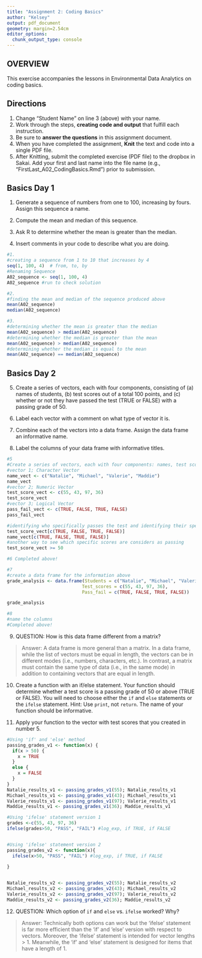 ```yaml
---
title: "Assignment 2: Coding Basics"
author: "Kelsey"
output: pdf_document
geometry: margin=2.54cm
editor_options: 
  chunk_output_type: console
---
```


## OVERVIEW

This exercise accompanies the lessons in Environmental Data Analytics on coding basics. 

## Directions
1. Change "Student Name" on line 3 (above) with your name.
2. Work through the steps, **creating code and output** that fulfill each instruction.
3. Be sure to **answer the questions** in this assignment document.
4. When you have completed the assignment, **Knit** the text and code into a single PDF file.
5. After Knitting, submit the completed exercise (PDF file) to the dropbox in Sakai. Add your first and last name into the file name (e.g., "FirstLast_A02_CodingBasics.Rmd") prior to submission.



## Basics Day 1

1. Generate a sequence of numbers from one to 100, increasing by fours. Assign this sequence a name. 

2. Compute the mean and median of this sequence. 

3. Ask R to determine whether the mean is greater than the median. 

4. Insert comments in your code to describe what you are doing.

```r
#1. 
#creating a sequence from 1 to 10 that increases by 4
seq(1, 100, 4)  # from, to, by
#Renaming Sequence
A02_sequence <- seq(1, 100, 4)
A02_sequence #run to check solution

#2.
#finding the mean and median of the sequence produced above
mean(A02_sequence)
median(A02_sequence)

#3. 
#determining whether the mean is greater than the median
mean(A02_sequence) > median(A02_sequence)
#determining whether the median is greater than the mean
mean(A02_sequence) > median(A02_sequence)
#determining whether the median is equal to the mean
mean(A02_sequence) == median(A02_sequence)
```

## Basics Day 2

5. Create a series of vectors, each with four components, consisting of (a) names of students, (b) test scores out of a total 100 points, and (c) whether or not they have passed the test (TRUE or FALSE) with a passing grade of 50.

6. Label each vector with a comment on what type of vector it is.

7. Combine each of the vectors into a data frame. Assign the data frame an informative name.

8. Label the columns of your data frame with informative titles.

```r
#5
#Create a series of vectors, each with four components: names, test scores,P/F
#vector 1; Character Vector
name_vect <- c("Natalie", "Michael", "Valerie", "Maddie")
name_vect 
#vector 2; Numeric Vector
test_score_vect <- c(55, 43, 97, 36)
test_score_vect
#vector 3; Logical Vector
pass_fail_vect <- c(TRUE, FALSE, TRUE, FALSE)
pass_fail_vect

#identifying who specifically passes the test and identifying their specific scores
test_score_vect[c(TRUE, FALSE, TRUE, FALSE)]
name_vect[c(TRUE, FALSE, TRUE, FALSE)]
#another way to see which specific scores are considers as passing
test_score_vect >= 50

#6 Completed above!

#7
#create a data frame for the information above
grade_analysis <- data.frame(Students = c("Natalie", "Michael", "Valerie", "Maddie"),
                            Test_scores = c(55, 43, 97, 36),
                            Pass_fail = c(TRUE, FALSE, TRUE, FALSE))

grade_analysis

#8
#name the columns
#Completed above!
```

9. QUESTION: How is this data frame different from a matrix?

> Answer: A data frame is more general than a matrix. In a data frame, while the list of vectors must be equal in length, the vectors can be in different modes (i.e., numbers, characters, etc.). In contrast, a matrix must contain the same type of data (i.e., in the same mode) in addition to containing vectors that are equal in length.

10. Create a function with an if/else statement. Your function should determine whether a test score is a passing grade of 50 or above (TRUE or FALSE). You will need to choose either the `if` and `else` statements or the `ifelse` statement. Hint: Use `print`, not `return`. The name of your function should be informative.

11. Apply your function to the vector with test scores that you created in number 5. 

```r
#Using 'if' and 'else' method
passing_grades_v1 <- function(x) {
  if(x > 50) {
    x = TRUE
  }
  else {
    x = FALSE
  }
}
Natalie_results_v1 <- passing_grades_v1(55); Natalie_results_v1
Michael_results_v1 <- passing_grades_v1(43); Michael_results_v1
Valerie_results_v1 <- passing_grades_v1(97); Valerie_results_v1
Maddie_results_v1 <- passing_grades_v1(36); Maddie_results_v1

#Using 'ifelse' statement version 1
grades <-c(55, 43, 97, 36)
ifelse(grades>50, "PASS", "FAIL") #log_exp, if TRUE, if FALSE


#Using 'ifelse' statement version 2
passing_grades_v2 <- function(x){
  ifelse(x>50, "PASS", "FAIL") #log_exp, if TRUE, if FALSE
  
}


Natalie_results_v2 <- passing_grades_v2(55); Natalie_results_v2
Michael_results_v2 <- passing_grades_v2(43); Michael_results_v2
Valerie_results_v2 <- passing_grades_v2(97); Valerie_results_v2
Maddie_results_v2 <- passing_grades_v2(36); Maddie_results_v2
```

12. QUESTION: Which option of `if` and `else` vs. `ifelse` worked? Why?

> Answer: Technically both options can work but the 'ifelse' statement is far more efficient than the 'if' and 'else' version with respect to vectors. Moreover, the 'ifelse' statement is intended for vector lengths > 1. Meanwhile, the 'if' and 'else' statement is designed for items that have a length of 1.
